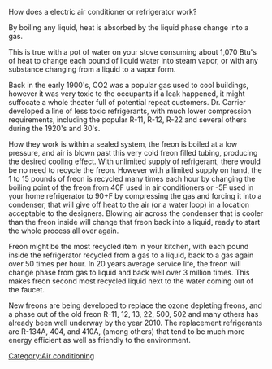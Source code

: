 How does a electric air conditioner or refrigerator work?

By boiling any liquid, heat is absorbed by the liquid phase change into a gas.  

This is true with a pot of water on your stove consuming about 1,070 Btu's of heat to change each pound of liquid water into steam vapor, or with any substance changing from a liquid to a vapor form.

Back in the early 1900's, CO2 was a popular gas used to cool buildings, however it was very toxic to the occupants if a leak happened, it might suffocate a whole theater full of potential repeat customers.  Dr. Carrier developed a line of less toxic refrigerants, with much lower compression requirements, including the popular R-11, R-12, R-22 and several others during the 1920's and 30's.

How they work is within a sealed system, the freon is boiled at a low pressure, and air is blown past this very cold freon filled tubing, producing the desired cooling effect.  With unlimited supply of refrigerant, there would be no need to recycle the freon.  However with a limited supply on hand, the 1 to 15 pounds of freon is recycled many times each hour by changing the boiling point of the freon from 40F used in air conditioners or -5F used in your home refrigerator to 90+F by compressing the gas and forcing it into a condenser, that will give off heat to the air (or a water loop) in a location acceptable to the designers.  Blowing air across the condenser that is cooler than the freon inside will change that freon back into a liquid, ready to start the whole process all over again.

Freon might be the most recycled item in your kitchen, with each pound inside the refrigerator recycled from a gas to a liquid, back to a gas again over 50 times per hour.  In 20 years average service life, the freon will change phase from gas to liquid and back well over 3 million times.  This makes freon second most recycled liquid next to the water coming out of the faucet.  

New freons are being developed to replace the ozone depleting freons, and a phase out of the old freon R-11, 12, 13, 22, 500, 502 and many others has already been well underway by the year 2010.  The replacement refrigerants are R-134A, 404, and 410A, (among others) that tend to be much more energy efficient as well as friendly to the environment.

[[Category:Air conditioning]]